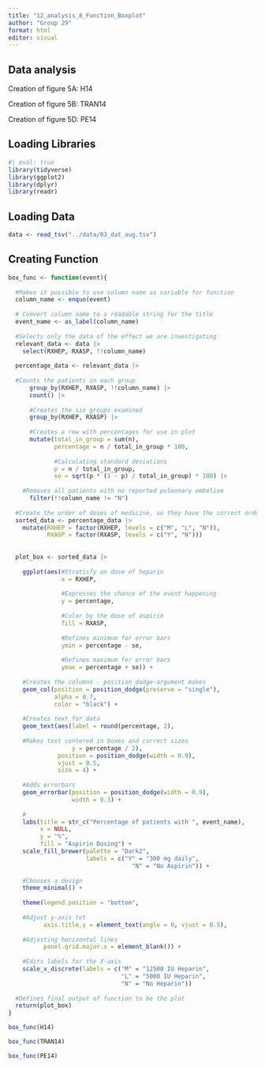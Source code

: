 ```yaml
---
title: "12_analysis_8_Function_Boxplot"
author: "Group 29"
format: html
editor: visual
---
```


## Data analysis

Creation of figure 5A: H14

Creation of figure 5B: TRAN14

Creation of figure 5D: PE14

## Loading Libraries

```r
#| eval: true
library(tidyverse)
library(ggplot2)
library(dplyr)
library(readr)
```

## Loading Data

```r
data <- read_tsv("../data/03_dat_aug.tsv")
```

## Creating Function

```r
box_func <- function(event){
  
  #Makes it possible to use column name as variable for function
  column_name <- enquo(event)
  
  # Convert column name to a readable string for the title
  event_name <- as_label(column_name)
  
  #Selects only the data of the effect we are investigating
  relevant_data <- data |> 
    select(RXHEP, RXASP, !!column_name) 
  
  percentage_data <- relevant_data |>
    
  #Counts the patients in each group
      group_by(RXHEP, RXASP, !!column_name) |> 
      count() |> 
    
      #Creates the six groups examined
      group_by(RXHEP, RXASP) |>
    
      #Creates a row with percentages for use in plot
      mutate(total_in_group = sum(n),
             percentage = n / total_in_group * 100,
             
             #Calculating standard deviations
             p = n / total_in_group,
             se = sqrt(p * (1 - p) / total_in_group) * 100) |> 
    
    #Removes all patients with no reported pulmonary embolism
      filter(!!column_name != "N") 
  
  #Create the order of doses of medicine, so they have the correct order in the plot
  sorted_data <- percentage_data |> 
    mutate(RXHEP = factor(RXHEP, levels = c("M", "L", "N")),
           RXASP = factor(RXASP, levels = c("Y", "N")))
  
  
  plot_box <- sorted_data |>   
  
    ggplot(aes(#Stratisfy on dose of heparin
               x = RXHEP,
               
               #Expresses the chance of the event happening 
               y = percentage,
               
               #Color by the dose of aspirin
               fill = RXASP,
               
               #Defines minimum for error bars
               ymin = percentage - se,
               
               #Defines maximum for error bars
               ymax = percentage + se)) +
    
    #Creates the columns - position_dodge-argument makes 
    geom_col(position = position_dodge(preserve = "single"), 
             alpha = 0.7,
             color = "black") +
    
    #Creates text for data 
    geom_text(aes(label = round(percentage, 2),
                  
    #Makes text centered in boxes and correct sizes
                  y = percentage / 2),
              position = position_dodge(width = 0.9),
              vjust = 0.5,
              size = 4) +
    
    #Adds errorbars
    geom_errorbar(position = position_dodge(width = 0.9),
                  width = 0.3) +
    
    #
    labs(title = str_c("Percentage of patients with ", event_name),
         x = NULL,
         y = "%",
         fill = "Aspirin Dosing") +
    scale_fill_brewer(palette = "Dark2",
                      labels = c("Y" = "300 mg daily",
                                   "N" = "No Aspirin")) +
    
    #Chooses a design
    theme_minimal() +
    
    theme(legend.position = "bottom",
    
    #Adjust y-axis tet 
          axis.title.y = element_text(angle = 0, vjust = 0.5),
    
    #Adjusting horizontal lines
          panel.grid.major.x = element_blank()) +
    
    #Edits labels for the X-axis
    scale_x_discrete(labels = c("M" = "12500 IU Heparin",
                                "L" = "5000 IU Heparin",
                                "N" = "No Heparin"))
  
  #Defines final output of function to be the plot
  return(plot_box)
}
```

```r
box_func(H14)
```

```r
box_func(TRAN14)
```

```r
box_func(PE14)
```
